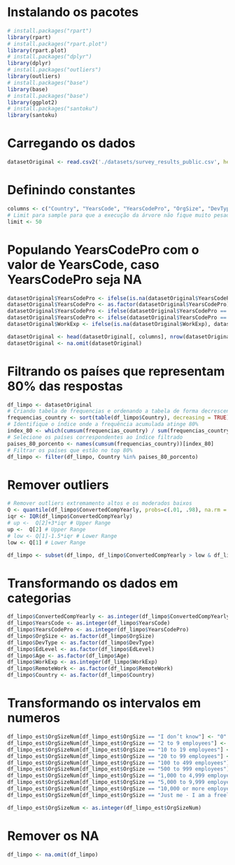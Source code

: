 # Instalando os pacotes
```r
# install.packages("rpart")
library(rpart)
# install.packages("rpart.plot")
library(rpart.plot)
# install.packages("dplyr")
library(dplyr)
# install.packages("outliers")
library(outliers)
# install.packages("base")
library(base)
# install.packages("base")
library(ggplot2)
# install.packages("santoku")
library(santoku)
```

# Carregando os dados
```r
datasetOriginal <- read.csv2('./datasets/survey_results_public.csv', header = TRUE, sep = ',')
```

# Definindo constantes
```r
columns <- c("Country", "YearsCode", "YearsCodePro", "OrgSize", "DevType", "EdLevel", "Age", "WorkExp", "RemoteWork", "ConvertedCompYearly")
# Limit para sample para que a execução da árvore não fique muito pesada
limit <- 50
```


# Populando YearsCodePro com o valor de YearsCode, caso YearsCodePro seja NA
```r
datasetOriginal$YearsCodePro <- ifelse(is.na(datasetOriginal$YearsCodePro), datasetOriginal$YearsCode, datasetOriginal$YearsCodePro)
datasetOriginal$YearsCodePro <- as.factor(datasetOriginal$YearsCodePro)
datasetOriginal$YearsCodePro <- ifelse(datasetOriginal$YearsCodePro == "Less than 1 year", 0.5, datasetOriginal$YearsCodePro)
datasetOriginal$YearsCodePro <- ifelse(datasetOriginal$YearsCodePro == "More than 50 years", 51, datasetOriginal$YearsCodePro)
datasetOriginal$WorkExp <- ifelse(is.na(datasetOriginal$WorkExp), datasetOriginal$YearsCodePro, datasetOriginal$WorkExp)

datasetOriginal <- head(datasetOriginal[, columns], nrow(datasetOriginal))
datasetOriginal <- na.omit(datasetOriginal)
```

# Filtrando os países que representam 80% das respostas
```r
df_limpo <- datasetOriginal
# Criando tabela de frequencias e ordenando a tabela de forma decrescente
frequencias_country <- sort(table(df_limpo$Country), decreasing = TRUE)
# Identifique o índice onde a frequência acumulada atinge 80%
index_80 <- which(cumsum(frequencias_country) / sum(frequencias_country) <= 0.8)
# Selecione os países correspondentes ao índice filtrado
paises_80_porcento <- names(cumsum(frequencias_country))[index_80]
# Filtrar os países que estão no top 80%
df_limpo <- filter(df_limpo, Country %in% paises_80_porcento)

```

# Remover outliers
```r

# Remover outliers extremamento altos e os moderados baixos
Q <- quantile(df_limpo$ConvertedCompYearly, probs=c(.01, .98), na.rm = FALSE)
iqr <- IQR(df_limpo$ConvertedCompYearly)
# up <-  Q[2]+3*iqr # Upper Range
up <-  Q[2] # Upper Range
# low <- Q[1]-1.5*iqr # Lower Range
low <- Q[1] # Lower Range

df_limpo <- subset(df_limpo, df_limpo$ConvertedCompYearly > low & df_limpo$ConvertedCompYearly < up)

```

# Transformando os dados em categorias
```r
df_limpo$ConvertedCompYearly <- as.integer(df_limpo$ConvertedCompYearly)
df_limpo$YearsCode <- as.integer(df_limpo$YearsCode)
df_limpo$YearsCodePro <- as.integer(df_limpo$YearsCodePro)
df_limpo$OrgSize <- as.factor(df_limpo$OrgSize)
df_limpo$DevType <- as.factor(df_limpo$DevType)
df_limpo$EdLevel <- as.factor(df_limpo$EdLevel)
df_limpo$Age <- as.factor(df_limpo$Age)
df_limpo$WorkExp <- as.integer(df_limpo$WorkExp)
df_limpo$RemoteWork <- as.factor(df_limpo$RemoteWork)
df_limpo$Country <- as.factor(df_limpo$Country)
```

# Transformando os intervalos em numeros
```r

df_limpo_est$OrgSizeNum[df_limpo_est$OrgSize == "I don’t know"] <- "0"
df_limpo_est$OrgSizeNum[df_limpo_est$OrgSize == "2 to 9 employees"] <- "1"
df_limpo_est$OrgSizeNum[df_limpo_est$OrgSize == "10 to 19 employees"] <- "2"
df_limpo_est$OrgSizeNum[df_limpo_est$OrgSize == "20 to 99 employees"] <- "3"
df_limpo_est$OrgSizeNum[df_limpo_est$OrgSize == "100 to 499 employees"] <- "4"
df_limpo_est$OrgSizeNum[df_limpo_est$OrgSize == "500 to 999 employees"] <- "5"
df_limpo_est$OrgSizeNum[df_limpo_est$OrgSize == "1,000 to 4,999 employees"] <- "6"
df_limpo_est$OrgSizeNum[df_limpo_est$OrgSize == "5,000 to 9,999 employees"] <- "7"
df_limpo_est$OrgSizeNum[df_limpo_est$OrgSize == "10,000 or more employees"] <- "8"
df_limpo_est$OrgSizeNum[df_limpo_est$OrgSize == "Just me - I am a freelancer, sole proprietor, etc."] <- "9"

df_limpo_est$OrgSizeNum <- as.integer(df_limpo_est$OrgSizeNum)
```

# Remover os NA
```r
df_limpo <- na.omit(df_limpo)
```